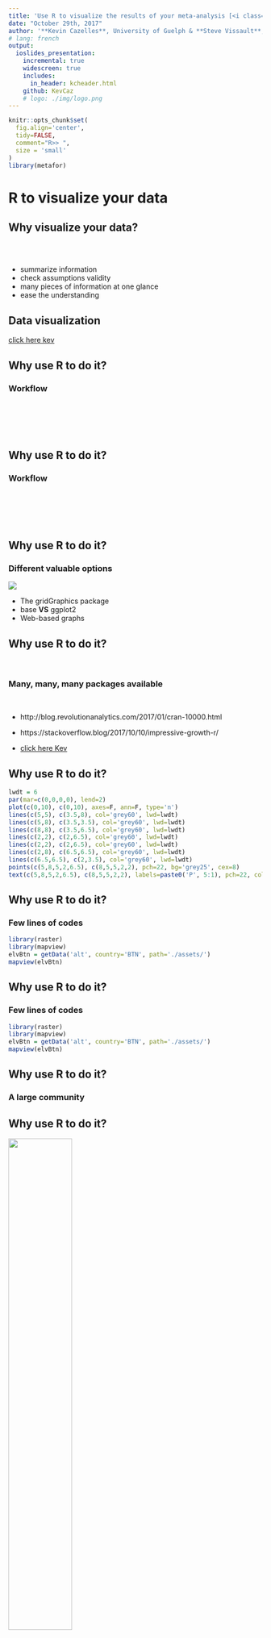 ```yaml
---
title: 'Use R to visualize the results of your meta-analysis [<i class="fa fa-github" aria-hidden="true"></i>](https://github.com/KevCaz/graphsMetaAnalyses)'
date: "October 29th, 2017"
author: '**Kevin Cazelles**, University of Guelph & **Steve Vissault**, Université de Sherbrooke'
# lang: french
output:
  ioslides_presentation:
    incremental: true
    widescreen: true
    includes:
      in_header: kcheader.html
    github: KevCaz
    # logo: ./img/logo.png
---
```





```r
knitr::opts_chunk$set(
  fig.align='center',
  tidy=FALSE,
  comment="R>> ",
  size = 'small'
)
library(metafor)
```


# R to visualize your data  

## Why visualize your data?
<br>

<div class="centered">
<i class="fa fa-table fa-4x" aria-hidden="true"></i>
<span style="display:inline-block; width: 80px;"></span>
<i class="fa fa-bar-chart fa-4x" aria-hidden="true"></i>

<i class="fa fa-question-circle fa-4x" aria-hidden="true"></i>

</div>

- summarize information
- check assumptions validity
- many pieces of information at one glance
- ease the understanding

<!-- discuss about how to make it efficient / make your point -->


## Data visualization

[click here kev](http://buckets.peterbeshai.com/app/#/playerView/201935_2015)


## Why use R to do it?

### Workflow

<br><br>

<i class="fa fa-database fa-4x" aria-hidden="true"></i>&nbsp;
<i class="fa fa-long-arrow-right fa-4x" aria-hidden="true"></i>&nbsp;
<i class="fa fa-table fa-4x" aria-hidden="true"></i>&nbsp;
<i class="fa fa-long-arrow-right fa-4x" aria-hidden="true"></i>&nbsp;
<i class="fa fa-cogs fa-4x" aria-hidden="true"></i>&nbsp;


## Why use R to do it?

### Workflow

<br><br>

<i class="fa fa-database fa-4x" aria-hidden="true"></i>&nbsp;
<i class="fa fa-long-arrow-right fa-4x" aria-hidden="true"></i>&nbsp;
<i class="fa fa-table fa-4x" aria-hidden="true"></i>&nbsp;
<i class="fa fa-long-arrow-right fa-4x" aria-hidden="true"></i>&nbsp;
<i class="fa fa-cogs fa-4x" aria-hidden="true"></i>&nbsp;
<i class="fa fa-long-arrow-right fa-4x" aria-hidden="true"></i>&nbsp;
<i class="fa fa-bar-chart fa-4x" aria-hidden="true"></i>


## Why use R to do it?

### Different valuable options

<div class="centered">
![](img/ways.png)
</div>

- The gridGraphics package [<i class="fa fa-file-pdf-o" aria-hidden="true"></i>](https://journal.r-project.org/archive/2015-1/murrell.pdf)  
- base **VS** ggplot2
- Web-based graphs


## Why use R to do it?

<br>

### Many, many, many packages available

<br>

- http://blog.revolutionanalytics.com/2017/01/cran-10000.html

- https://stackoverflow.blog/2017/10/10/impressive-growth-r/

- [click here Kev](http://revolution-computing.typepad.com/.a/6a010534b1db25970b01b8d2594d25970c-pi)



## Why use R to do it?

```r
lwdt = 6
par(mar=c(0,0,0,0), lend=2)
plot(c(0,10), c(0,10), axes=F, ann=F, type='n')
lines(c(5,5), c(3.5,8), col='grey60', lwd=lwdt)
lines(c(5,8), c(3.5,3.5), col='grey60', lwd=lwdt)
lines(c(8,8), c(3.5,6.5), col='grey60', lwd=lwdt)
lines(c(2,2), c(2,6.5), col='grey60', lwd=lwdt)
lines(c(2,2), c(2,6.5), col='grey60', lwd=lwdt)
lines(c(2,8), c(6.5,6.5), col='grey60', lwd=lwdt)
lines(c(6.5,6.5), c(2,3.5), col='grey60', lwd=lwdt)
points(c(5,8,5,2,6.5), c(8,5,5,2,2), pch=22, bg='grey25', cex=8)
text(c(5,8,5,2,6.5), c(8,5,5,2,2), labels=paste0('P', 5:1), pch=22, col='grey60', cex=2)
```

## Why use R to do it?

### Few lines of codes

```r
library(raster)
library(mapview)
elvBtn = getData('alt', country='BTN', path='./assets/')
mapview(elvBtn)
```

## Why use R to do it?

### Few lines of codes

```r
library(raster)
library(mapview)
elvBtn = getData('alt', country='BTN', path='./assets/')
mapview(elvBtn)
```

## Why use R to do it?

### A large community

## Why use R to do it?

<div class="centered">
![](img/extRcover.jpg){width=50%}
</div>












# Common plots used in meta-analyses

## What do we want/need to visualize?

### **Effect Size (ES)** [<i class="fa fa-external-link" aria-hidden="true"></i>](https://qcbs.ca/wiki/meta-analysis-workshop)

  - log risk ratios,
  - log odds ratios,
  - ...,
  - non-standard ES

### **Studies**

  - by author
  - by region
  - by species


<!-- you want to explain difference / heterogeneity of ES trying to understand why and
that's why we should use random effect -->
<!-- temporal drift -->


## Effect size -- Funnel plot

```r
par(mar=c(5,4,1,2))
res <- rma(yi, vi, data=dat.hackshaw1998, measure="OR")
taf <- trimfill(res)
funnel(taf)
```

http://www.metafor-project.org/doku.php/plots:funnel_plot_with_trim_and_fill


## Effect size -- Forest plot

<div class="columns-2">
<img src='img/VellendFig3.png' width=500></img>

<br><br><br><br><br><br><br><br>
<img src='img/captionFig3.png' width=500></img>
Vellend *et. al* 2013
</div>  


## Effect size -- Forest plot

```r
### simulate some data
set.seed(1987)
k <- 100
vi <- rchisq(k, df=1) * .03
yi <- rnorm(k, rnorm(k, 0.5, 0.4), sqrt(vi))

### fit RE model
res <- rma(yi, vi)

### create plot
forest(yi, vi,
       xlim=c(-2.5,3.5),        ### adjust horizontal plot region limits
       subset=order(yi),        ### order by size of yi
       slab=NA, annotate=FALSE, ### remove study labels and annotations
       efac=0,                  ### remove vertical bars at end of CIs
       pch=19,                  ### changing point symbol to filled circle
       col="gray40",            ### change color of points/CIs
       psize=2,                 ### increase point size
       cex.lab=1, cex.axis=1,   ### increase size of x-axis title/labels
       lty=c("solid","blank"))  ### remove horizontal line at top of plot

### draw points one more time to make them easier to see
points(sort(yi), k:1, pch=19, cex=0.5)

### add summary polygon at bottom and text
addpoly(res, mlab="", annotate=FALSE, cex=1)
text(-2, -2, "RE Model", pos=4, offset=0, cex=1)
```

http://www.metafor-project.org/doku.php/plots:forest_plot_with_subgroups


## Effect size -- Radial plot

```r
### adjust margins so the space is better used
par(mar=c(5,4,0,2))
### fit fixed-effects model
res <- rma(yi, vi, data=dat.hackshaw1998, method="FE")
### draw radial plot
radial(res)
```

http://www.metafor-project.org/doku.php/plots:radial_plot



## Effect size -- L'Abbé plot

```r
### decrease margins so the full space is used
par(mar=c(5,4,1,2))
### fit random-effects model
res <- rma(ai=tpos, bi=tneg, ci=cpos, di=cneg, data=dat.bcg, measure="RR")
 ### draw L'Abbé plot
labbe(res)
```

http://www.metafor-project.org/doku.php/plots:labbe_plot


## Effect size -- relevant categories

<div class="centered">
<img src='img/Fig1Proulx.jpeg' width=600></img>
</div>

Roca *et al.* 2016



## Number of Study & effect size

<div class="centered">
<img src='img/VellendFig2.png' width=550></img>
</div>

Vellend *et al.* 2013


## Number of Study & geography

<br>
<div class="centered">
<img src='img/VellendFig1.png' width=950></img>
</div>

Vellend *et al.* 2013










# Common plots used in meta-analyses with R


## R packages for meta-analyses

  - [click here](https://cran.r-project.org/web/views/MetaAnalysis.html)

  - `install.packages("ctv"); ctv::install.views("MetaAnalysis")`


## Meta vs Metafor -- briefly

![](img/metaPdf.png)


## Meta vs Metafor -- briefly

![](img/metaforPdf.png)


## Meta vs Metafor -- support

- Guido Schwarzer author of [`meta`](https://cran.r-project.org/web/packages/meta/meta.pdf)

- Schwarzer, Guido, James R. Carpenter, and Gerta Rücker. [Meta-Analysis with R](http://www.springer.com/us/book/9783319214153).

<br><br>

- Wolfgang Viechtbauer author [`metafor`](https://cran.r-project.org/web/packages/metafor/metafor.pdf)

- [click here](http://www.metafor-project.org/doku.php/plots)



## Meta -- workflow

- `metabin()`


```
Arguments:

 event.e: Number of events in experimental group.
     n.e: Number of observations in experimental group.
 event.c: Number of events in control group.
     n.c: Number of observations in control group.
```


## Meta -- workflow


- `metabin()`  
- `metagen()`


```
Arguments:

      TE: Estimate of treatment effect.
    seTE: Standard error of treatment estimate.
```



## Meta -- workflow

### **meta**:
    - `metabin()` / `metagen()`
    - `funnel`, `forest`, ...

```r
install.packages('meta')
library(meta)
data(Olkin95)
# ?Olkin95
meta1 <- metabin(event.e, n.e, event.c, n.c,
                  data=Olkin95, subset=c(41,47,51,59),
                  sm="RR", method="I",
                  studlab=paste(author, year))

forest(meta1)
```


## Meta -- workflow

```r
data(Olkin95, package='meta')
knitr::kable(head(Olkin95))
```


## Meta -- workflow


```r
data(Olkin95, package='meta')
meta1 <- meta::metabin(event.e, n.e, event.c, n.c,
                  data=Olkin95, subset=c(41,47,51,59),
                  sm="RR", method="I",
                  studlab=paste(author, year))
meta::forest(meta1)
```





## Metafor -- workflow

- [click here kev](http://www.metafor-project.org/doku.php/plots)



## Metafor -- workflow

- Calculate effect size: `escalc()`

- Perform analysis: `rma()`

- Plots: `funnel()`, `forest()`, `labbe()`, ...



## Metafor -- example

```r
install.packages('metafor')
library('metafor')
```

```r
library('metafor')
```



## Metafor -- example

```r
r<-c(0.5,0.6,0.4,0.2,0.7,0.45)
n<-c(40,90,25,400,60,50)
studynames<-c(1,2,3,4,5,6)
b<-data.frame(r,n,studynames)
eszcor <- escalc(measure="ZCOR", ri=r, ni=n, data=b)
FEmodel<-rma(yi=yi, vi=vi, data=eszcor, method="FE")
#forest plot fixed-effect model: pooled effect size,
forest(FEmodel)
```


## Metafor -- example

```r
r<-c(0.5,0.6,0.4,0.2,0.7,0.45)
n<-c(40,90,25,400,60,50)
studynames<-c(1,2,3,4,5,6)
b<-data.frame(r,n,studynames)
```

## Metafor -- example

```r
knitr::kable(head(b))
```


## Metafor -- example

```r
eszcor <- escalc(measure="ZCOR", ri=r, ni=n, data=b)
class(eszcor)
```

## Metafor -- example

```r
FEmodel<-rma(yi=yi, vi=vi, data=eszcor, method="FE")
class(FEmodel)
```

## Metafor -- example

```r
forest(FEmodel)
```


## Metafor -- example

```r
forest(FEmodel,transf=transf.ztor)
```



## Metafor -- example

```r
funnel(FEmodel, yaxis="vinv", main="Inverse Sampling Variance")
```



## Pros and Cons

### Pros

- do everything for you
- good-looking plots with few lines of code


### Cons

- standard ES
- not fully customizable
- not for ecologists?




# Custom your plot

## graphics or grid?

<div class="centered">
![](img/ways.png)
</div>

[ggplot2](http://ggplot2.tidyverse.org/reference/)


## Few tips

- `par()`
- `plot()`, `barplot()`, `funnel()`


##

```r
npt <- 15
vecX <- 1:npt
vecY <- runif(length(vecX))
```

##

```r
plot(vecX, vecY)
```

##

```r
plot(vecX, vecY, xlim=c(0,15)+.5)
```

##

```r
plot(vecX, vecY, xlim=c(0,15)+.5, pch=19)
```

##

```r
plot(vecX, vecY, xlim=c(0,15)+.5, pch=19, col="#0f7aa2")
```


##

```r
plot(vecX, vecY, xlim=c(0,15)+.5, pch='S', col="#0f7aa2")
```

##

```r
plot(vecX, vecY, xlim=c(0,15)+.5, type='h', col="#0f7aa2")
```

##

```r
plot(vecX, vecY, xlim=c(0,15)+.5, type='h', col="#0f7aa2", lwd=12)
```

##

```r
par(lend=2); plot(vecX, vecY, xlim=c(0,15)+.5, type='h', col="#0f7aa2", lwd=12)
```


##

```r
par(las=1)
plot(vecX, vecY, xlim=c(0,15)+.5, pch=19, col="#0f7aa2")
```


##

```r
par(las=1)
plot(vecX, vecY, xlim=c(0,15)+.5, pch=19, col="#0f7aa2")
abline(v=c(0.5,15.5), lty=2)
```


##

```r
par(las=1, xaxs='i')
plot(vecX, vecY, xlim=c(0,15)+.5, pch=19, col="#0f7aa2")
abline(v=c(0.5,15.5), lty=2)
```

##

```r
vCol <- rep(1, npt)
vCol[c(2,5,8,9)] <- 2
vSize <- 1+2*runif(npt)
```


##

```r
par(las=1, xaxs='i')
plot(vecX, vecY, xlim=c(0,15)+.5, pch=19, col=c("#0f7aa2", '#a70d72')[vCol])
```

##

```r
par(las=1, xaxs='i')
plot(vecX, vecY, xlim=c(0,15)+.5, pch=19, col=c("#0f7aa2", '#a70d72')[vCol], cex=vSize)
```

##

```r
par(las=1, xaxs='i')
plot(vecX, vecY, xlim=c(0,15)+.5, pch=19, col=c("#0f7aa2", '#a70d72')[vCol], cex=vSize)
abline(lm(vecY~vecX), col=2)
```


##

```r
par(las=1, xaxs='i', mfrow=c(2,2))
for (i in 1:4){
  plot(vecX, vecY, xlim=c(0,15)+.5, pch=19, col=c("#0f7aa2", '#a70d72')[vCol], cex=vSize)
  mtext(3, at=2, text=LETTERS[i], line=.5, cex=1.2)
}
```


##

```r
par(las=1, xaxs='i', mfrow=c(2,2), mar=c(2,2,2,1), oma=c(3,3,0,0), mgp=c(1,0.8,0))
##--
for (i in 1:4){
  plot(vecX, vecY, xlim=c(0,15)+.5, pch=19, col=c("#0f7aa2", '#a70d72')[vCol],
    cex=vSize, ann=FALSE)
  mtext(3, at=1, text=LETTERS[i], line=.5, cex=1.2)
}
##--
mtext(1, text='Time', outer=T, line=1, cex=1.4)
par(las=0)
mtext(2, text='Variable', outer=T, line=1, cex=1.4)
```

##

```r
par(las=1, xaxs='i', mfrow=c(2,2), mar=c(2,2,2,1), oma=c(3,3,0,0), mgp=c(1,0.8,0))
##--
for (i in 1:4){
  plot(vecX, vecY, xlim=c(0,15)+.5, pch=19, col=c("#0f7aa2", '#a70d72')[vCol],
    cex=vSize, ann=FALSE)
  mtext(3, at=1, text=LETTERS[i], line=.5, cex=1.2)
}
##--
mtext(1, text='Time', outer=T, line=1, cex=1.4)
par(las=0)
mtext(2, text='Variable', outer=T, line=1, cex=1.4)
```


##

```r
layout(matrix(c(2,1,0,3), 2), widths=c(1,.5), heights=c(.5,1))
layout.show(3)
```

##

```r
layout(matrix(c(1,2,0,3), 2), widths=c(1,.5), heights=c(.6,1))
par(mar=c(2, 4, 2, 1), las=1)
for (i in 1:3){
  plot(vecX, vecY, xlim=c(0,15)+.5, pch=19, col=c("#0f7aa2", '#a70d72')[vCol],
    cex=vSize, ann=FALSE)
  mtext(3, at=1, text=LETTERS[i], line=.5, cex=1.2)
}
```

##

```r
layout(matrix(c(1,2,0,3), 2), widths=c(1,.5), heights=c(.6,1))
par(mar=c(2, 4, 2, 1), las=1)
for (i in 1:3){
  plot(vecX, vecY, xlim=c(0,15)+.5, pch=19, col=c("#0f7aa2", '#a70d72')[vCol],
    cex=vSize, ann=FALSE)
  mtext(3, at=1, text=LETTERS[i], line=.5, cex=1.2)
}
```






## Example funnel plot

```r
funnel(FEmodel, yaxis="vinv", main="Inverse Sampling Variance")
```


## Example funnel plot

```r
par(las=1, mar=c(5,6,4,1), mgp=c(4,1,0))
funnel(FEmodel, yaxis="vinv", main="Inverse Sampling Variance", col="#0f7aa2",
back='white')
legend('topright', legend='mypoints', pch=19, col="#0f7aa2", bty='n')
```


## Example funnel plot

```r
par(las=1, mar=c(5,6,4,1), mgp=c(4,1,0))
funnel(FEmodel, yaxis="vinv", main="Inverse Sampling Variance", col="#0f7aa2",
back='white')
legend('topright', legend='mypoints', pch=19, col="#0f7aa2", bty='n')
```



<!-- before after  -->

# Questions?













# Let's practice


## Reproduce figures from....


### 1- Roca *et al.* 2016

- Paper available [online](https://academic.oup.com/beheco/article/27/5/1269/1743508)

- Data available on [Github](https://github.com/KevCaz/graphsMetaAnalyses/blob/master/docs/data/datRoca.csv)


### 2- Vellend *et al.* 2013

- Paper is available on line [<i class="fa fa-external-link" aria-hidden="true"></i>](http://www.pnas.org/content/110/48/19456.abstract)

- Data available on line as well [Dataset S1](http://www.pnas.org/lookup/suppl/doi:10.1073/pnas.1312779110/-/DCSupplemental/sd01.xls)






## Roca *et al.* 2016

<div class="centered">
<img src='img/Fig1Proulx.jpeg' width=600></img>
</div>

Figure 1 from Roca *et al.* 2016


## Vellend *et al.* 2013

<div class="centered">
<img src='img/VellendFigS2.png' width=900></img>
</div>

Figure S2 Vellend *et al.* 2013



<!--
Next time maybe
## Vellend *et al.* 2013

<div class="columns-2">
<img src='img/VellendFig3.png' width=500></img>
<br><br><br><br><br><br><br><br>
<img src='img/captionFig3.png' width=500></img>
</div>  

Figure 3 Vellend *et al.* 2013 -->



## Roca *et al.* 2016 -- Solution

Find the R script I created to reproduce this figure [here](https://github.com/KevCaz/graphsMetaAnalyses/blob/master/docs/scrFigs/figRoca.R)

## Roca *et al.* 2016 -- Solution

```r
source('scrFigs/figRoca.R')
```

<div class="columns-2">
<br><br>
<img src='img/Fig1Proulx.jpeg' width=460></img>
Roca *et al.* 2016

<br>
<img src='img/figRoca1.png' width=460></img>
KevCaz
</div>  



## Figure S2 Vellend *et al.* 2013 -- Solution

Find the R script I created to reproduce this figure [here](https://github.com/KevCaz/graphsMetaAnalyses/blob/master/docs/scrFigs/vellendFigS2.R)

## Figure S2 Vellend *et al.* 2013 -- Solution

```r
source('scrFigs/vellendFigS2.R')
```

<div class="columns-2">
<br><br>
<img src='img/vellendS2F.png' width=440></img>
Roca *et al.* 2016

<br>
<img src='img/vellendfigS2.png' width=480></img>
KevCaz
</div>  




# Extra

## Network of co-authors

```r
# source('scrFigs/colaboNet.R')
```

To create the wordcloud found in the next slide:

  1- data available on [Github](https://github.com/KevCaz/graphsMetaAnalyses/blob/master/docs/data/lab.bib);

  2- R script available on [Github](https://github.com/KevCaz/graphsMetaAnalyses/blob/master/docs/scrFigs/colaboNet.R).



##

<iframe title="Network of co-authors" src="img/network.html" width="800" height="700">
  <p>Your browser does not support iframes.</p>
</iframe>









# Resources

## Useful links

- [task view on CRAN](https://cran.r-project.org/web/views/MetaAnalysis.html)

- 2 books:

  1. Chen, Ding-Geng, and Karl E. Peace. [Applied Meta-Analysis with R](https://www.crcpress.com/Applied-Meta-Analysis-with-R/Chen-Peace/p/book/9781466505995). Chapman & Hall/CRC Biostatistics Series. Boca Raton: CRC Press/Taylor & Francis Group, 2013.  + [companion website](Website http://portal.uni-freiburg.de/imbi/lehre/lehrbuecher/meta-analysis-with-r)

  2. Schwarzer, Guido, James R. Carpenter, and Gerta Rücker. [Meta-Analysis with R](http://www.springer.com/us/book/9783319214153). Use R! Cham: Springer International Publishing, 2015. https://doi.org/10.1007/978-3-319-21416-0.



# That's all folks
